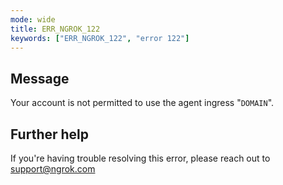 ```yaml
---
mode: wide
title: ERR_NGROK_122
keywords: ["ERR_NGROK_122", "error 122"]
---
```


## Message

Your account is not permitted to use the agent ingress "`DOMAIN`".

## Further help

If you're having trouble resolving this error, please reach out to [support@ngrok.com](mailto:support@ngrok.com?subject=Help%20with%20ERR_NGROK_122)
